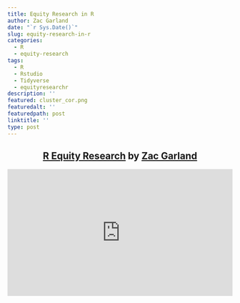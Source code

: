 ```yaml
---
title: Equity Research in R
author: Zac Garland
date: "`r Sys.Date()`"
slug: equity-research-in-r
categories:
  - R
  - equity-research
tags:
  - R
  - Rstudio
  - Tidyverse
  - equityresearchr
description: ''
featured: cluster_cor.png
featuredalt: ''
featuredpath: post
linktitle: ''
type: post
---
```





<center><h2><a href="https://vimeo.com/360549999">R Equity Research</a> by <a href="https://vimeo.com/user102974957">Zac Garland</a></h2></center>
<div style="position:relative;padding-top:56.25%;">
<iframe src="https://player.vimeo.com/video/360549999?quality=1080p&autoplay=1&rel=0" frameborder="0" allow="autoplay; fullscreen" allowfullscreen
style="position:absolute;top:0;left:0;width:100%;height:100%;"></iframe>
</div>
